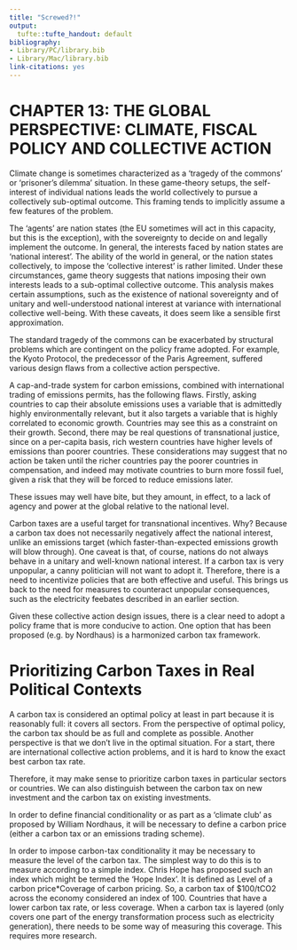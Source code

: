 ```yaml
---
title: "Screwed?!"
output: 
  tufte::tufte_handout: default
bibliography: 
- Library/PC/library.bib
- Library/Mac/library.bib
link-citations: yes
---
```


# CHAPTER 13: THE GLOBAL PERSPECTIVE: CLIMATE, FISCAL POLICY AND COLLECTIVE ACTION

Climate change is sometimes characterized as a ‘tragedy of the commons’ or ‘prisoner’s dilemma’ situation. In these game-theory setups, the self-interest of individual nations leads the world collectively to pursue a collectively sub-optimal outcome. This framing tends to implicitly assume a few features of the problem. 

The ‘agents’ are nation states (the EU sometimes will act in this capacity, but this is the exception), with the sovereignty to decide on and legally implement the outcome. In general, the interests faced by nation states are ‘national interest’. The ability of the world in general, or the nation states collectively, to impose the ‘collective interest’ is rather limited. Under these circumstances, game theory suggests that nations imposing their own interests leads to a sub-optimal collective outcome. This analysis makes certain assumptions, such as the existence of national sovereignty and of unitary and well-understood national interest at variance with international collective well-being. With these caveats, it does seem like a sensible first approximation.

The standard tragedy of the commons can be exacerbated by structural problems which are contingent on the policy frame adopted. For example, the Kyoto Protocol, the predecessor of the Paris Agreement, suffered various design flaws from a collective action perspective. 

A cap-and-trade system for carbon emissions, combined with international trading of emissions permits, has the following flaws. Firstly, asking countries to cap their absolute emissions uses a variable that is admittedly highly environmentally relevant, but it also targets a variable that is highly correlated to economic growth. Countries may see this as a constraint on their growth. 
Second, there may be real questions of transnational justice, since on a per-capita basis, rich western countries have higher levels of emissions than poorer countries. These considerations may suggest that no action be taken until the richer countries pay the poorer countries in compensation, and indeed may motivate countries to burn more fossil fuel, given a risk that they will be forced to reduce emissions later.

These issues may well have bite, but they amount, in effect, to a lack of agency and power at the global relative to the national level. 

Carbon taxes are a useful target for transnational incentives. Why? Because a carbon tax does not necessarily negatively affect the national interest, unlike an emissions target (which faster-than-expected emissions growth will blow through). One caveat is that, of course, nations do not always behave in a unitary and well-known national interest. If a carbon tax is very unpopular, a canny politician will not want to adopt it. Therefore, there is a need to incentivize policies that are both effective and useful. This brings us back to the need for measures to counteract unpopular consequences, such as the electricity feebates described in an earlier section.

Given these collective action design issues, there is a clear need to adopt a policy frame that is more conducive to action. One option that has been proposed (e.g. by Nordhaus) is a harmonized carbon tax framework. 

# Prioritizing Carbon Taxes in Real Political Contexts

A carbon tax is considered an optimal policy at least in part because it is reasonably full: it covers all sectors. From the perspective of optimal policy, the carbon tax should be as full and complete as possible. 
Another perspective is that we don’t live in the optimal situation. For a start, there are international collective action problems, and it is hard to know the exact best carbon tax rate.

Therefore, it may make sense to prioritize carbon taxes in particular sectors or countries. We can also distinguish between the carbon tax on new investment and the carbon tax on existing investments. 

In order to define financial conditionality or as part as a ‘climate club’ as proposed by William Nordhaus, it will be necessary to define a carbon price (either a carbon tax or an emissions trading scheme).

In order to impose carbon-tax conditionality it may be necessary to measure the level of the carbon tax. The simplest way to do this is to measure according to a simple index. Chris Hope has proposed such an index which might be termed the 'Hope Index'. It is defined as Level of a carbon price*Coverage of carbon pricing. So, a carbon tax of $100/tCO2 across the economy considered an index of 100. Countries that have a lower carbon tax rate, or less coverage. When a carbon tax is layered (only covers one part of the energy transformation process such as electricity generation), there needs to be some way of measuring this coverage. This requires more research.
